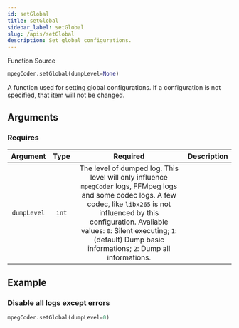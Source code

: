```yaml
---
id: setGlobal
title: setGlobal
sidebar_label: setGlobal
slug: /apis/setGlobal
description: Set global configurations.
---
```




<p>
  <InlineIcon icon={mdiFunctionVariant}/> Function
  <Splitter />
  <SourceURL url="MpegPyd.h#L131">
    <InlineIcon icon={octFileCode16}/> Source
  </SourceURL>
</p>

```python
mpegCoder.setGlobal(dumpLevel=None)
```

A function used for setting global configurations. If a configuration is not specified, that item will not be changed.

## Arguments

### Requires

|  Argument   |  Type  |  Required  |  <center>Description</center>  |
| :---------: | :----: | :--------: | :----------------------------- |
| `dumpLevel` | `int`  | The level of dumped log. This level will only influence `mpegCoder` logs, FFMpeg logs and some codec logs. A few codec, like `libx265` is not influenced by this configuration. Avaliable values: `0`: Silent executing; `1`: (default) Dump basic informations; `2`: Dump all informations. |

## Example

### Disable all logs except errors

```python
mpegCoder.setGlobal(dumpLevel=0)
```
